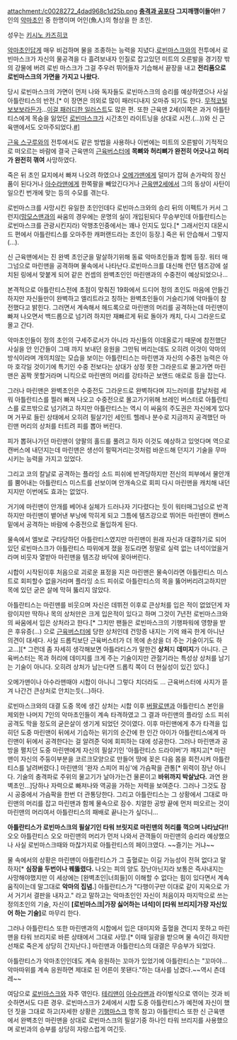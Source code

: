 attachment:/c0028272_4dad968c1d25b.png
'''[[충격과 공포]]다 그지깨깽이들아!!'''
7인의 [[악마초인]] 중 한명이며 어인(魚人)의 형상을 한 초인.

성우는 [[키시노 카즈히코]]

[[악마초인]]답게 매우 비겁하며 물을 조종하는 능력을 지녔다.[[로빈마스크]]와의 전투에서 로빈마스크가 자신의 물공격을 다 흘려보내자 인질로 잡고있던 미트의 오른발을 경기장 밖의 강물에 버려 로빈 마스크가 그걸 주우러 뛰어들자 기습해서 끝장을 내고 '''전리품으로 로빈마스크의 가면을 가지고 나왔다.''' 

당시 로빈마스크의 가면이 먼저 나와 독자들도 로빈마스크의 승리를 예상하였으나 사실 아틀란티스의 반전.[* 이 장면은 의외로 많이 패러디내지 오마쥬 되기도 한다. [[무적코털 보보보]]라든가...[http://jamba7.egloos.com/5474990 이걸 패러디한 일러스트]도 많은 편. 또한 근육맨 2세(이쪽은 과거 아틀탄티스에게 목숨을 잃었던 [[로빈마스크]]가 시간초인 라이트닝을 상대로 시전.(...))와 신 근육맨에서도 오마주되었다.[http://blog.naver.com/skswkddl5361/80160516950 #]]

[[근육 스구루]]와의 전투에서도 같은 방법을 사용하나 이번에는 미트의 오른발이 기적적으로 떠오르는 바람에 결국 근육맨의 [[근육버스터]]에 '''목뼈와 허리뼈가 완전히 어긋나고 허리가 완전히 껶여''' 사망하였다.

죽은 뒤 초인 묘지에서 빠져 나오려 하였으나 [[오메가맨]]에게 덜미가 잡혀 손가락의 장신품이 된다거나 [[아수라맨]]에게 한쪽팔을 빼았긴다거나 [[근육맨2세]]에서 그의 동상이 사탄이 일으킨 번개에 맞는 등의 수모를 겪는다.

로빈마스크를 사망시킨 유일한 초인인데다 로빈마스크와의 승리 뒤의 이펙트가 커서 그런지([[맘모스맨]]과의 싸움의 경우에는 운명의 실이 개입된되다 무승부인데 아틀란티스는 로빈마스크를 관광시킨지라) 악행초인중에서는 꽤나 인지도 있다.[* 그래서인지 대몬시드 편에서 아틀란티스를 오마주한 캐퍼랜드라는 초인이 등장.] 죽은 뒤 안습해서 그렇지(…).

신 근육맨에서는 진 완벽 초인군을 말살하기위해 동료 악마초인들과 함께 등장. 워터 매그넘으로 마린맨을 공격하며 물속에서 나타난다.로빈마스크를 대신해 런던 템즈강에 설치된 링에서 맞붙게 되어 같은 컨셉의 완벽초인인 마린맨과의 수중전이 예상되었으나...

본격적으로 아틀란티스전에 초점이 맞춰진 19화에서 드디어 정의 초인도 마음에 안들긴 하지만 자신들만이 완벽하고 엘리트라고 칭하는 완벽초인들이 거슬리기에 악마들이 참전했다고 밝힌다. 그러면서 계속해서 헤드록으로 마린맨의 머리를 공격하는데 마린맨이 빠져 나오면서 백드롭으로 넘기려 하지만 재빠르게 뒤로 돌아가 캐치, 다시 그라운드로 몰고 간다.

악마초인들이 정의 초인의 구세주로서가 아니라 자신들의 이데올로기 때문에 참전했단 사실을 안 인간들이 그때 까지 보내던 응원을 그만둬 버리는데도 오히려 이것이 악마의 방식이라며 개의치않는 모습을 보이는 아틀란티스는 마린맨과 자신의 수중전 능력은 아마 호각일 것이기에 특기인 수중 전보다는 상대가 상정 못한 그라운드로 몰고가면 마린맨은 꼼짝 못할거라며 니킥으로 마린맨의 머리를 강타하곤 보앤드 애로로 등을 잡는다.

그러나 마린맨은 완벽초인은 수중전도 그라운드로 완벽하다며 지느러미를 칼날처럼 세워 아틀란티스를 찔러 빠져 나오고 수중전으로 몰고가기위해 브레인 버스터로 아틀란티스를 로프밖으로 넘기려고 하지만 아틀란티스는 역시 이 싸움의 주도권은 자신에게 있다며 거꾸로 들린 상태에서 오히려 필살기인 세인트 헬레나 분수로 지금까지 공격했던 마린맨 머리의 상처를 터트려 피를 뽑아 버린다.

피가 뽑혀나가던 마린맨이 양팔의 홀드를 풀려고 하자 이것도 예상하고 있엇다며 역으로 캔버스에 내던지는데 마린맨은 생선이 펄떡거리는것처럼 바운드해 던지기 기술을 무마시키는 능력을 가지고 있었다.
 
그리고 코의 칼날로 공격하는 플라잉 소드 피쉬에 반격당하지만 전신의 피부에서 물안개를 뿜어내는 아틀란티스 미스트를 선보이며 안개속으로 회피 다시 마린맨을 캐치해 내던지지만 이번에도 효과는 없었다.

거기에 마린맨이 안개를 베어내 실체가 드러나자 기다렸다는 듯이 워터매그넘으로 반격하지만 마린맨이 뱉어낸 부낭에 막히게 되고 그틈에 템즈강으로 뛰어든 마린맨이 캔버스 밑에서 공격하는 바람에 수중전으로 돌입하게 된다.

물속에서 엘보로 구타당하던 아틀란티스였지만 마린맨이 원래 자신과 대결하기로 되어있던 로빈마스크가 아틀란티스 따위에게 졌을 정도라면 정말로 실력 없는 녀석이었을거라며 비웃자 열받아 마린맨을 템즈강 바닥에 꽂아버린다.

시합이 시작된이후 처음으로 괴로운 표정을 지은 마린맨은 물속이라면 아틀란티스 미스트로 회피할수 없을거라며 플라잉 소드 피쉬로 아틀란티스의 목을 뚫어버리려고하지만 목에 있던 굳은 살에 막혀 뚫리지 않았다.

아틀란티스는 마린맨를 비웃으며 자신은 데뷔전 이후로 큰상처를 입은 적이 없었던게 자랑이지만 딱하나 목의 상처만은 크게 입은적이 있다고 하며 그것이 7년전 로빈마스크와의 싸움에서 입은 상처라고 한다.[* 그치만 팬들은 로빈마스크의 기행파워에 영향을 받은 후유증(...) 으로 [[근육버스터]]에 당한 상처인데 건망증 내지는 기억 왜곡 한게 아니냔 의견이 대세다. 사실 드롭킥보단 근육버스터가 더 목에 손상을 더 주는 기술이기도 하고...][* 그런데 좀 자세히 생각해보면 아틀라티스가 말한건 '''상처'''지 '''데미지'''가 아니다. 근육버스터는 목과 허리에 데미지를 크게 주는 기술이지만 관절기라는 특성상 상처를 남기는 기술이 아니다. 오히려 상처가 남는다면 드롭킥 쪽이 더 현실성이 있긴 있다.]
      
오메가맨이나 아수라맨때야 시합이 아니니 그렇다 치더라도 ... 근육버스터에 사지가 뜯겨 나간건 큰상처로 안치는듯(...)하다.

로빈마스크와의 대결 도중 목에 생긴 상처는 시합 이후 [[버팔로맨]]과 아틀란티스 본인을 제외한 나머지 7인의 악마초인들이 계속 타격하였고 그 결과 마린맨의 플라잉 소드 피쉬 공격도 막을 정도의 굳은살이 생기게 되었던 것이였다. 이후 마린맨에게 추가 타격을 입히던 도중 마린맨이 뒤에서 기습하는 위기의 순간에 한 인간 아이가 아틀란티스에게 마린맨이 뒤에서 공격한다는 걸 알려준 덕에 회피하는 대에 성공한다. 그러나 마린맨과 공방을 펼치던 도중 마린맨에게 자신의 필살기인 '아틀란티스 드라이버'가 깨지고[* 마린맨이 자신의 주둥이부분을 코르크모양으로 만들어 땅에 꽂은 다음 몸을 회전시켜 아틀란티스를 날려버렸다.] 마린맨의 '완자 스피어 피싱'에 가슴팍을 관통[* 위력이 장난 아니다. 기술의 충격파로 주위의 물고기가 날아가는건 물론이고 '''바위까지 박살났다.''' 과연 완벽초인...]당하나 자력으로 빠져나와 역공을 가하는 저력을 보여준다. 그러나 그것도 잠시 공중에서 가슴팍을 한번 더 관통당한다. 그리고 아틀란티스는 그 상황에서 그대로 마린맨의 머리를 잡고 마린맨과 함께 물속으로 잠수. 치얼한 공방 끝에 먼저 떠오르는 것이 마린맨의 머리여서 아틀란티스의 패배로 끝나는가 싶더니...

'''아틀란티스가 로빈마스크의 필살기인 타워 브릿지로 마린맨의 허리를 꺽으며 나타났다!!''' 오오 아틀란티스 오오 마린맨의 머리가 먼저 나와서 관객들이 마린맨의 승리라 예상했으나 사실 로빈마스크때와 마찮가지로 아틀란티스의 페이크였다. ~~즐기는 거냐~~

물 속에서의 상황은 마린맨이 아틀란티스가 그 출혈로는 이길 가능성이 전혀 없다고 말하자[* '''심장을 두번이나 꿰뚫렸다.''' 나오는 피의 양도 장난아닌지라 보통은 즉사내지는 사망해야했지만 이 세상에는 [완벽초인|너희들]이 이해할 수 없다는 힘이 있다면서 계속 움직이는데 말그대로 '''악마의 집념.'''] 아틀란티스가 "다행이구만 이대로 같이 지옥으로 가서 거기서 결판을 내자고." 라고 말하고는 악마초인인 자신이 처음이자 마지막으로 쓰는 정의초인의 기술, 자신이 '''[로빈마스크|가장 싫어하는 녀석]이 [타워 브리지|가장 자신있어 하는 기술]'''로 마무리 한다.

그러나 아틀란티스 또한 마린맨과의 시합에서 입은 대미지와 출혈을 견디지 못하고 마린맨을 타워 브리지로 바른 상태에서 그대로 사망.[* 이때 일광을 받으며 물 속이긴 하지만 선채로 죽은게 상당히 간지난다.] 마린맨과 아틀란티스의 대결은 무승부가 되었다.

아틀란티스가 악마초인인데도 계속 응원하는 꼬마가 있었기에 아틀란티스는 "꼬마야... 악마따위를 계속 응원하면 제대로 된 어른이 못됀다."하는 대사를 남겼다.~~역시 츤데레~~

여담으로 [[로빈마스크]]와 자주 엮인다. [[테리맨]]이 [[아수라맨]]과 라이벌식으로 엮이는 것과 비슷하면서도 다른 경우. 로빈마스크가 2세에서 시합 도중 아틀란티스가 예전에 자신이 했던 짓을 그대로 하고(자세한 상황은 [[기행마스크]] 항목 참고) 아틀란티스 또한 신 근육맨에서 완벽초인 마린맨을 상대로 로빈마스크의 필살기중 하나인 타워 브리지를 사용했으며 로빈과의 승부를 상당히 자랑스럽게 여긴듯.
